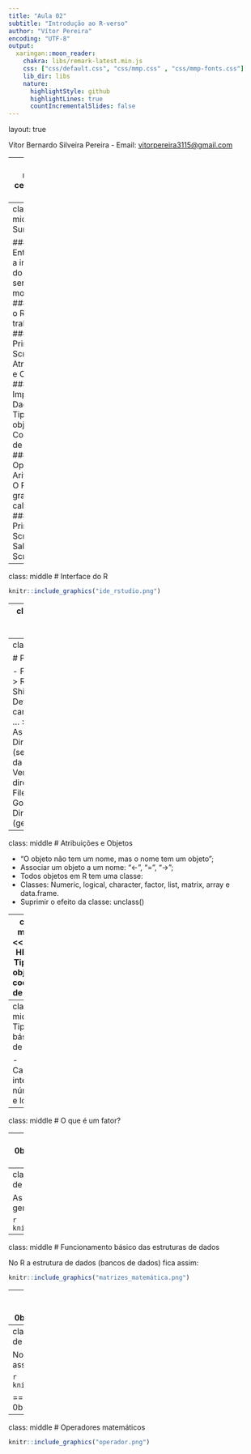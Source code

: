 ---
title: "Aula 02"
subtitle: "Introdução ao R-verso"
author: "Vítor Pereira"
encoding: "UTF-8"
output:
  xaringan::moon_reader:
    chakra: libs/remark-latest.min.js
    css: ["css/default.css", "css/mmp.css" , "css/mmp-fonts.css"]
    lib_dir: libs
    nature:
      highlightStyle: github
      highlightLines: true
      countIncrementalSlides: false
---
layout: true
  
<div class="my-footer"><span>

<a>Vítor Bernardo Silveira Pereira</a> - Email: <a href="mailto:vitorpereira3115@gmail.com">vitorpereira3115@gmail.com</a>
</span></div>

---
class: middle center bg-main1
```{r setup, include=FALSE}
options(htmltools.dir.version = FALSE)
knitr::opts_chunk$set(echo = FALSE, fig.align = "center", message=FALSE, warning=FALSE, cache = TRUE)

```


```{r}
library(knitr)
library(tidyverse)
library(widgetframe)
#library(interactingan)
#xaringan::inf_mr()
```
# Sumário
# `r emo::ji("zoom")`
---
class: middle
# Sumário 

### Entendendo a interface do R. Pode ser modificada?
### Como o R trabalha?
### Primeiro Script
### Atribuições e Objetos
### Importando Dados
### Tipos de objetos e Coerções de objetos
### Operadores Aritméticos: O R é uma grande calculadora!
### Primeiro Script e Salvando o Script

---
class: middle
# Interface do R 
```{r, out.width="80%"}
knitr::include_graphics("ide_rstudio.png")
```
---
class: middle
# Como o R Trabalha?

- Linguagem interpretada que utiliza principalmente C, mas também S, Fortran e C++;

- Armazenamento de arquivos de instalação descentralizado, o CRAN, vários computadores espalhados pelo mundo (inclusive no Brasil), com os arquivos, normalmente chamados de **Espelhos**;

- Três princípios:

  - Princípio do Objeto: Tudo que existe em R é um objeto;
  - Princípio da Função: Tudo que acontece no R é uma chamada de função;
---
class: middle

# Primeiro Script

- File > New File > R Script (Ctrl + Shift + N);
- Definindo caminho: Files > ... > Pasta > Set As Working Directory (setwd("Caminho da pasta"));
- Verificando o diretório atual: Files > More > Go To Working Directory (getwd());

---
class: middle
# Atribuições e Objetos

- "O objeto não tem um nome, mas o nome tem um objeto";
- Associar um objeto a um nome: "<-", "=", "->";
- Todos objetos em R tem uma classe: 
- Classes: Numeric, logical, character, factor, list, matrix, array e data.frame.
- Suprimir o efeito da classe: unclass()

---
class: middle
<<<<<<< HEAD
# Tipos de objetos e coerções de dados

- Todo objeto tem dois atributos intrínsecos: modo e comprimento;
- Modo é a natureza do objeto (numeric, logic, character, complex ou raw);
- Comprimento mede a quantidade de elementos no objeto;
- Não utilizaremos objetos complex ou raw, no momento.
---
class: middle
# Tipos básicos de dados

- Caracter, inteiro, númerico e lógico

---
class: middle
# O que é um fator?



---
class: middle
=======
>>>>>>> 0b1b99c8053e913936decb8430d9ed68b8e7af11
# Importando Dados

- A entrada de dados no R pode ser realizada de diferentes formas. O formato mais adequado vai depender do tamanho do conjunto de dados, e se os dados já existem em outro formato para serem importados ou se serão digitados diretamente no R.

- Entrada de dados diretamente no R: `c()`, `rep()`, `seq()` ou :, `matrix()`, `list()` e `data.frame()`

- Entrada de via teclado: `scan()` e `readLines()`

- Entrada de arquivos via texto: `read.table()`, `read.csv()`, `read.csv2()` e `read.delim()`

- Comandos importantes: `head()`, `tail()`, `str()` e `summary()`

---
class: middle
# Funcionamento básico das estruturas de dados
<<<<<<< HEAD
=======

As estruturas de dados no R e na programação em geral, são baseados nas matrizes matemáticas:

```{r, out.width="80%"}
knitr::include_graphics("matrizes_matemática.png")
```

---
class: middle
# Funcionamento básico das estruturas de dados

No R a estrutura de dados (bancos de dados) fica assim:

```{r, out.width="80%"}
knitr::include_graphics("matrizes_matemática.png")
```


---
class: middle
# Tipos de objetos e coerções de dados
>>>>>>> 0b1b99c8053e913936decb8430d9ed68b8e7af11

As estruturas de dados no R e na programação em geral, são baseados nas matrizes matemáticas:

<<<<<<< HEAD
```{r, out.width="80%"}
knitr::include_graphics("matrizes_matemática.png")
```

---
class: middle
# Funcionamento básico das estruturas de dados

No R a estrutura de dados (bancos de dados) fica assim:

```{r, out.width="80%"}
knitr::include_graphics("matrizes_matemática.png")
```



=======
>>>>>>> 0b1b99c8053e913936decb8430d9ed68b8e7af11
---
class: middle
# Operadores matemáticos 
```{r, out.width="80%"}
knitr::include_graphics("operador.png")
```
